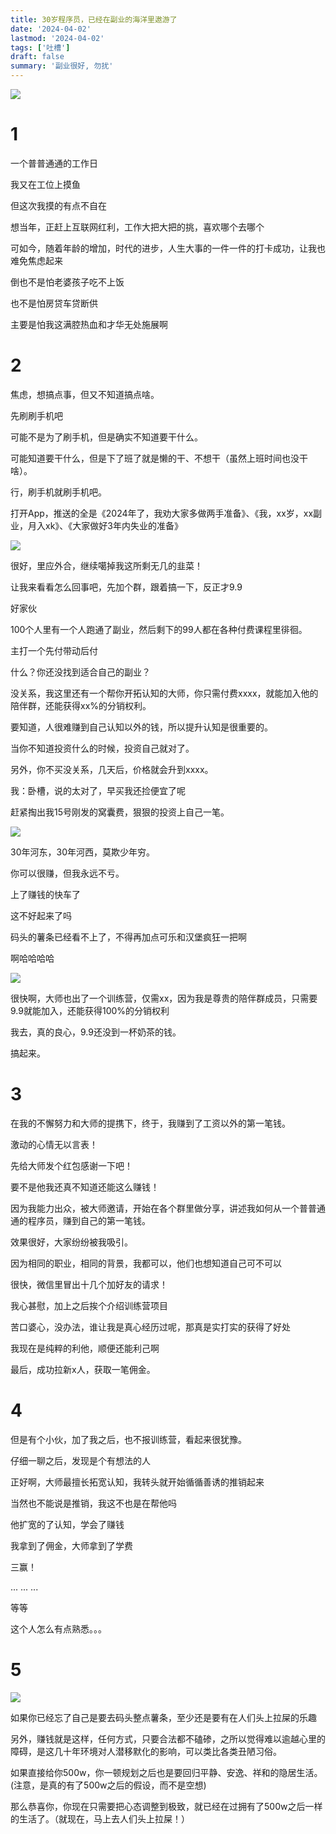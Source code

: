 ```yaml
---
title: 30岁程序员，已经在副业的海洋里遨游了
date: '2024-04-02'
lastmod: '2024-04-02'
tags: ['吐槽']
draft: false
summary: '副业很好, 勿扰'
---
```


![](https://img.zzstudio.cn/%E7%A0%81%E5%A4%B4%E6%95%B4%E7%82%B9%E8%96%AF%E6%9D%A1.jpg)

# 1

一个普普通通的工作日

我又在工位上摸鱼

但这次我摸的有点不自在

想当年，正赶上互联网红利，工作大把大把的挑，喜欢哪个去哪个

可如今，随着年龄的增加，时代的进步，人生大事的一件一件的打卡成功，让我也难免焦虑起来

倒也不是怕老婆孩子吃不上饭

也不是怕房贷车贷断供

主要是怕我这满腔热血和才华无处施展啊


# 2

焦虑，想搞点事，但又不知道搞点啥。

先刷刷手机吧

可能不是为了刷手机，但是确实不知道要干什么。

可能知道要干什么，但是下了班了就是懒的干、不想干（虽然上班时间也没干啥）。

行，刷手机就刷手机吧。

打开App，推送的全是《2024年了，我劝大家多做两手准备》、《我，xx岁，xx副业，月入xk》、《大家做好3年内失业的准备》

![](https://img.zzstudio.cn/%E6%88%90%E5%B9%B4%E4%BA%BA%E7%96%B2%E6%83%AB%E7%9A%84%E7%9B%AE%E5%85%89.jpeg)

很好，里应外合，继续噶掉我这所剩无几的韭菜！

让我来看看怎么回事吧，先加个群，跟着搞一下，反正才9.9

好家伙

100个人里有一个人跑通了副业，然后剩下的99人都在各种付费课程里徘徊。

主打一个先付带动后付


什么？你还没找到适合自己的副业？

没关系，我这里还有一个帮你开拓认知的大师，你只需付费xxxx，就能加入他的陪伴群，还能获得xx%的分销权利。

要知道，人很难赚到自己认知以外的钱，所以提升认知是很重要的。

当你不知道投资什么的时候，投资自己就对了。

另外，你不买没关系，几天后，价格就会升到xxxx。

我：卧槽，说的太对了，早买我还捡便宜了呢


赶紧掏出我15号刚发的窝囊费，狠狠的投资上自己一笔。

![](https://img.zzstudio.cn/nokia%E5%AE%89%E6%8E%92%E4%B8%8A%E4%BA%86.png)

30年河东，30年河西，莫欺少年穷。

你可以很赚，但我永远不亏。

上了赚钱的快车了

这不好起来了吗

码头的薯条已经看不上了，不得再加点可乐和汉堡疯狂一把啊

啊哈哈哈哈

![](https://img.zzstudio.cn/%E7%8E%B0%E5%9C%A8%E6%88%91%E5%85%A8%E9%83%BD%E8%A6%81.png)

很快啊，大师也出了一个训练营，仅需xx，因为我是尊贵的陪伴群成员，只需要9.9就能加入，还能获得100%的分销权利

我去，真的良心，9.9还没到一杯奶茶的钱。

搞起来。

# 3

在我的不懈努力和大师的提携下，终于，我赚到了工资以外的第一笔钱。

激动的心情无以言表！

先给大师发个红包感谢一下吧！

要不是他我还真不知道还能这么赚钱！

因为我能力出众，被大师邀请，开始在各个群里做分享，讲述我如何从一个普普通通的程序员，赚到自己的第一笔钱。

效果很好，大家纷纷被我吸引。

因为相同的职业，相同的背景，我都可以，他们也想知道自己可不可以

很快，微信里冒出十几个加好友的请求！

我心甚慰，加上之后挨个介绍训练营项目

苦口婆心，没办法，谁让我是真心经历过呢，那真是实打实的获得了好处

我现在是纯粹的利他，顺便还能利己啊

最后，成功拉新x人，获取一笔佣金。


# 4

但是有个小伙，加了我之后，也不报训练营，看起来很犹豫。

仔细一聊之后，发现是个有想法的人

正好啊，大师最擅长拓宽认知，我转头就开始循循善诱的推销起来

当然也不能说是推销，我这不也是在帮他吗

他扩宽的了认知，学会了赚钱

我拿到了佣金，大师拿到了学费

三赢！

...
...
...

等等

这个人怎么有点熟悉。。。

# 5

![](https://img.zzstudio.cn/%E4%BA%BA%E4%BB%AC%E5%A4%B4%E4%B8%8A%E6%8B%89%E5%B1%8E.jpg)

如果你已经忘了自己是要去码头整点薯条，至少还是要有在人们头上拉屎的乐趣

另外，赚钱就是这样，任何方式，只要合法都不磕碜，之所以觉得难以逾越心里的障碍，是这几十年环境对人潜移默化的影响，可以类比各类丑陋习俗。

如果直接给你500w，你一顿规划之后也是要回归平静、安逸、祥和的隐居生活。(注意，是真的有了500w之后的假设，而不是空想)

那么恭喜你，你现在只需要把心态调整到极致，就已经在过拥有了500w之后一样的生活了。（就现在，马上去人们头上拉屎！）










